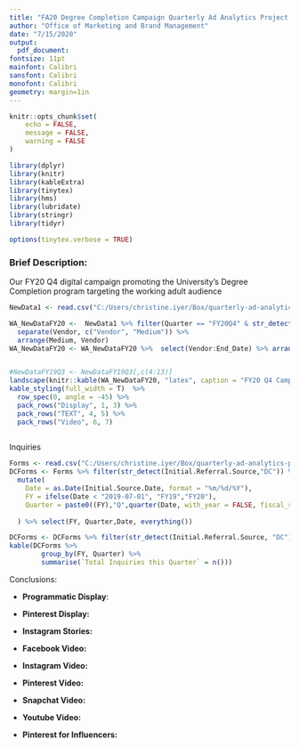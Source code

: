 ```yaml
---
title: "FA20 Degree Completion Campaign Quarterly Ad Analytics Project: FY20 Q4"
author: "Office of Marketing and Brand Management"
date: "7/15/2020"
output:
  pdf_document:
fontsize: 11pt
mainfont: Calibri
sansfont: Calibri
monofont: Calibri
geometry: margin=1in
---
```





```r
knitr::opts_chunk$set(
	echo = FALSE,
	message = FALSE,
	warning = FALSE
)
```

```r
library(dplyr)
library(knitr)
library(kableExtra)
library(tinytex)
library(hms)
library(lubridate)
library(stringr)
library(tidyr)
```


```r
options(tinytex.verbose = TRUE)
```

### Brief Description:

Our FY20 Q4 digital campaign promoting the University's Degree Completion program targeting the working adult audience


```r
NewData1 <- read.csv("C:/Users/christine.iyer/Box/quarterly-ad-analytics-projects/Flowchart.csv", header = T, stringsAsFactors = F)
```



```r

WA_NewDataFY20 <-  NewData1 %>% filter(Quarter == "FY20Q4" & str_detect(AdSet, "DC")) %>%  
  separate(Vendor, c("Vendor", "Medium")) %>% 
  arrange(Medium, Vendor)
WA_NewDataFY20 <- WA_NewDataFY20 %>%  select(Vendor:End_Date) %>% arrange(Medium, Vendor)


#NewDataFY19Q3 <- NewDataFY19Q3[,c(4:13)]
landscape(knitr::kable(WA_NewDataFY20, "latex", caption = "FY20 Q4 Campaign Review: Degree Completrion Program for Working Adults", booktabs = T))%>%
kable_styling(full_width = T)  %>%
  row_spec(0, angle = -45) %>%
  pack_rows("Display", 1, 3) %>%
  pack_rows("TEXT", 4, 5) %>% 
  pack_rows("Video", 6, 7) 
  
```


Inquiries

```r
Forms <- read.csv("C:/Users/christine.iyer/Box/quarterly-ad-analytics-projects/ThankYouFormCompletions.csv", header = T, stringsAsFactors = F)
DCForms <- Forms %>% filter(str_detect(Initial.Referral.Source,"DC")) %>% 
  mutate(
    Date = as.Date(Initial.Source.Date, format = "%m/%d/%Y"),
    FY = ifelse(Date < "2019-07-01", "FY19","FY20"), 
    Quarter = paste0((FY),"Q",quarter(Date, with_year = FALSE, fiscal_start = 7))
    
  ) %>% select(FY, Quarter,Date, everything())

DCForms <- DCForms %>% filter(str_detect(Initial.Referral.Source, "DC"), str_detect(Quarter, "4"))
kable(DCForms %>%  
        group_by(FY, Quarter) %>% 
        summarise(`Total Inquiries this Quarter` = n()))
```

Conclusions:

* __Programmatic Display__: 

* __Pinterest Display:__  
		
* __Instagram Stories:__ 
			
			
* __Facebook Video:__ 

* __Instagram Video:__ 

*	__Pinterest Video:__ 

* __Snapchat Video:__ 

* __Youtube Video:__ 


*	__Pinterest for Influencers:__ 


































